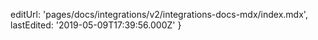 
  editUrl: 'pages/docs/integrations/v2/integrations-docs-mdx/index.mdx',
  lastEdited: '2019-05-09T17:39:56.000Z'
}

<Introduction />
<GettingStarted />
<Examples />
<CreatingUserInterfaces />
<ComponentCatalog />
<UsingTheMetadataStore />
<ProjectLevelAPIs />
<UnderstandingUiHooks />
<BuildingOAuthApps />
